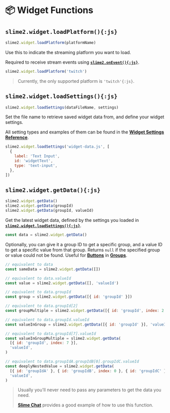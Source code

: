 # 📦 Widget Functions

## `slime2.widget.loadPlatform(){:js}`

```js
slime2.widget.loadPlatform(platformName)
```

Use this to indicate the streaming platform you want to load.

Required to receive stream events using [**`slime2.onEvent(){:js}`**](/functions/event#slime2oneventjs).

```js filename="Example"
slime2.widget.loadPlatform('twitch')
```

> Currently, the only supported platform is `'twitch'{:js}`.

## `slime2.widget.loadSettings(){:js}`

```js
slime2.widget.loadSettings(dataFileName, settings)
```

Set the file name to retrieve saved widget data from, and define your widget settings.

All setting types and examples of them can be found in the [**Widget Settings Reference**](/settings).

```js filename="Example"
slime2.widget.loadSettings('widget-data.js', [
  {
    label: 'Text Input',
    id: 'widgetText',
    type: 'text-input',
  },
])
```

## `slime2.widget.getData(){:js}`

```js
slime2.widget.getData()
slime2.widget.getData(groupId)
slime2.widget.getData(groupId, valueId)
```

Get the latest widget data, defined by the settings you loaded in [**`slime2.widget.loadSettings(){:js}`**](#slime2widgetloadsettingsjs).

```js filename="Example"
const data = slime2.widget.getData()
```

Optionally, you can give it a group ID to get a specific group, and a value ID to get a specific value from that group. Returns `null` if the specified group or value could not be found. Useful for [**Buttons**](/settings/button) in [**Groups**](/settings/group).

```js filename="Example"
// equivalent to data
const sameData = slime2.widget.getData([])

// equivalent to data.valueId
const value = slime2.widget.getData([], 'valueId')

// equivalent to data.groupId
const group = slime2.widget.getData([{ id: 'groupId' }])

// equivalent to data.groupId[2]
const groupMultiple = slime2.widget.getData([{ id: 'groupId', index: 2 }])

// equivalent to data.groupId.valueId
const valueInGroup = slime2.widget.getData([{ id: 'groupId' }], 'valueId')

// equivalent to data.groupId[7].valueId
const valueInGroupMultiple = slime2.widget.getData(
  [{ id: 'groupId', index: 7 }],
  'valueId',
)

// equivalent to data.groupIdA.groupIdB[0].groupIdC.valueId
const deeplyNestedValue = slime2.widget.getData(
  [{ id: 'groupIdA' }, { id: 'groupIdB', index: 0 }, { id: 'groupIdC' }],
  'valueId',
)
```

> Usually you'll never need to pass any parameters to get the data you need.
>
> [**Slime Chat**](https://github.com/zaytri/slime2/tree/main/widgets/release/slime-chat) provides a good example of how to use this function.
